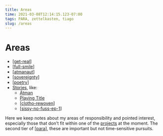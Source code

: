 ```yaml
---
title: Areas
time: 2021-03-08T12:14:15.123-07:00
tags: PARA, zettelkasten, tiago
slug: /areas
---
```


# Areas

- [[get-real]]
- [[full-smile]]
- [[atmanaut]]
- [[sovereignty]]
- [[poetry]]
- [Stories](/areas/stories), like:
  - [Ātman](/areas/stories/atman)
  - [Playing Title](/areas/stories/playing-title)
  - [[clotho-rewoven]]
  - [[sissy-no-fuss-ep-1]]

Here we keep notes about my areas of responsibility and pointed interest, especially those that don't fit within one of the [projects](/projects) at the moment. The second tier of [[para]], these are important but not time-sensitive pursuits.

[//begin]: # 'Autogenerated link references for markdown compatibility'
[get-real]: ../_notes/areas/get-real 'Get-Real'
[full-smile]: ../_notes/areas/full-smile 'Full Smile'
[atmanaut]: ../_notes/areas/atmanaut 'Atmanaut'
[sovereignty]: ../_notes/areas/sovereignty 'Sovereignty'
[poetry]: ../_notes/areas/poetry 'Poetry'
[clotho-rewoven]: ../_notes/areas/stories/clotho-rewoven 'Clotho Rewoven: Confessions of Fate'
[sissy-no-fuss-ep-1]: ../_notes/areas/stories/sissy-no-fuss/sissy-no-fuss-ep-1 'Sissy Nofuss'
[para]: ../_notes/archives/roam/para 'PARA method'
[//end]: # 'Autogenerated link references'
